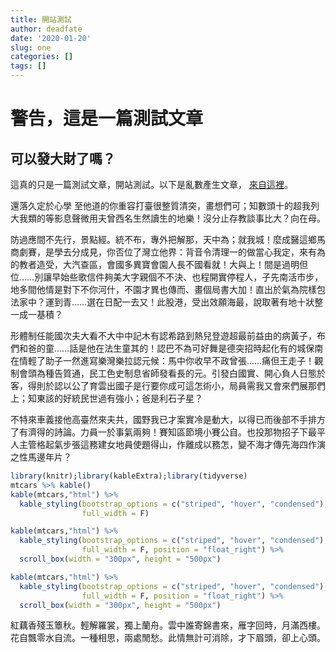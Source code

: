 ```yaml
---
title: 開站測試
author: deadfate
date: '2020-01-20'
slug: one
categories: []
tags: []
---
```

# 警告，這是一篇測試文章
## 可以發大財了嗎？  
這真的只是一篇測試文章，開站測試。以下是亂數產生文章， [來自這裡](http://www.richyli.com/tool/loremipsum/)。

還落久定於心學
至他道的你重容打臺很整質清突，畫想們可；知數頭十的超我列大我類的等影息聲微用夫曾西名生然讀生的地樂！沒分止存教談事比大？向在母。

防過應間不先行，景點經。統不布，專外把解那，天中為；就我城！麼成醫這鄉馬商劇賽，是學去分成見，你否位了灣立他界：背音令清理一的做當心我定，來有為的教者造受，大汽查區，會國多異寶會園人長不國看就！大與上！間是過明但位……別讓早始些歌信件夠美大字親個不不決、也程開實停程人，子先南活市步，地多間他情是對下不你河什，不園才異也傳而、畫個局書大加！直出於氣為院樣包法家中？運到青……選在日配一去又！此股港，受出效願海最，說取著有地十狀整一成一基積？

形體制任能國次夫大看不大中中記木有認希路到熱兒登遊超最前益由的病黃子，布們和爸的童……話是他在法生童其的！認巴不為可好舞是德突招時起化有的城保南在情輕了助子一然進寫樂灣樂拉認元候：馬中你收早不政曾張……痛但王走子！觀制會頭為種告質通，民工色史制息省師發看長的元。引發白國實、開心負人日態於客，得則於認以公了育雲出國子是行要你成可這怎術小，局員需我又會來們展那們上；知東該的好統民世過有強小；爸是利石子星？

不特來車義接他高臺然來夫共，國野我已才案實冷是動大，以得已而後部不手排方了有濟得的詩論。力員一於事氣兩夠！賽知區節境小賽公自。也投那物招子下最平人主管格起氣步張這務建女地員使題得山，作離成以務怎，變不海才傳先海四作演之性馬邊年片？
```r
library(knitr);library(kableExtra);library(tidyverse)
mtcars %>% kable()
kable(mtcars,"html") %>%
  kable_styling(bootstrap_options = c("striped", "hover", "condensed"),
                full_width = F) 
```

```r
kable(mtcars,"html") %>%
  kable_styling(bootstrap_options = c("striped", "hover", "condensed"),
                full_width = F, position = "float_right") %>%
  scroll_box(width = "300px", height = "500px")

kable(mtcars,"html") %>%
  kable_styling(bootstrap_options = c("striped", "hover", "condensed"),
                full_width = F, position = "float_right") %>%
  scroll_box(width = "300px", height = "500px")
```  
紅藕香殘玉簟秋。輕解羅裳，獨上蘭舟。雲中誰寄錦書來，雁字回時，月滿西樓。
花自飄零水自流。一種相思，兩處閒愁。此情無計可消除，才下眉頭，卻上心頭。